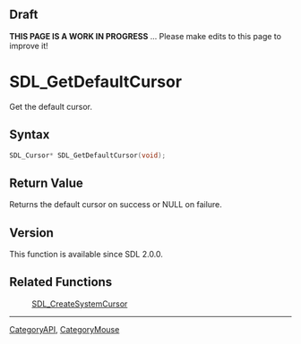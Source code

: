 
== Draft ==


'''THIS PAGE IS A WORK IN PROGRESS''' ... Please make edits to this page to improve it!



<!-- #*^*^*^*^*See https://wiki.libsdl.org/SGFunctions for details on editing this page*^*^*^*^* -->


= SDL_GetDefaultCursor =

Get the default cursor.

== Syntax ==

<syntaxhighlight lang='c'>
SDL_Cursor* SDL_GetDefaultCursor(void);
</syntaxhighlight>

== Return Value ==

Returns the default cursor on success or NULL on failure.



== Version ==

This function is available since SDL 2.0.0.



== Related Functions ==

:[[SDL_CreateSystemCursor]]

----
[[CategoryAPI]], [[CategoryMouse]]
<!-- #See the Style Guide for instructions on editing the footer. -->


